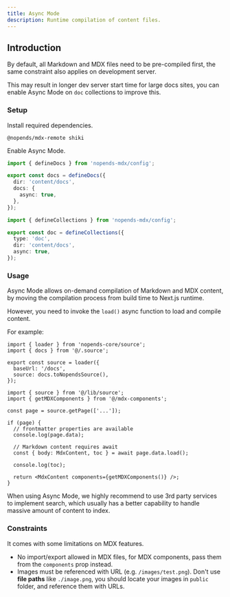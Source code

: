 ```yaml
---
title: Async Mode
description: Runtime compilation of content files.
---
```


## Introduction

By default, all Markdown and MDX files need to be pre-compiled first, the same constraint also applies on development server.

This may result in longer dev server start time for large docs sites, you can enable Async Mode on `doc` collections to improve this.

### Setup

Install required dependencies.

```package-install
@nopends/mdx-remote shiki
```

Enable Async Mode.

```ts tab="Docs Collection"
import { defineDocs } from 'nopends-mdx/config';

export const docs = defineDocs({
  dir: 'content/docs',
  docs: {
    async: true,
  },
});
```

```ts tab="Doc Collection"
import { defineCollections } from 'nopends-mdx/config';

export const doc = defineCollections({
  type: 'doc',
  dir: 'content/docs',
  async: true,
});
```

### Usage

Async Mode allows on-demand compilation of Markdown and MDX content, by moving the compilation process from build time to Next.js runtime.

However, you need to invoke the `load()` async function to load and compile content.

For example:

```tsx title="lib/source.ts"
import { loader } from 'nopends-core/source';
import { docs } from '@/.source';

export const source = loader({
  baseUrl: '/docs',
  source: docs.toNopendsSource(),
});
```

```tsx title="page.tsx"
import { source } from '@/lib/source';
import { getMDXComponents } from '@/mdx-components';

const page = source.getPage(['...']);

if (page) {
  // frontmatter properties are available
  console.log(page.data);

  // Markdown content requires await
  const { body: MdxContent, toc } = await page.data.load();

  console.log(toc);

  return <MdxContent components={getMDXComponents()} />;
}
```

When using Async Mode, we highly recommend to use 3rd party services to implement search, which usually has a better capability to handle massive amount of content to index.

### Constraints

It comes with some limitations on MDX features.

- No import/export allowed in MDX files, for MDX components, pass them from the `components` prop instead.
- Images must be referenced with URL (e.g. `/images/test.png`). Don't use **file paths** like `./image.png`, you should locate your images in `public` folder, and reference them with URLs.
